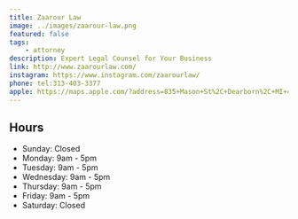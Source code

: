 ```yaml
---
title: Zaarour Law
image: ../images/zaarour-law.png
featured: false
tags:
    - attorney
description: Expert Legal Counsel for Your Business
link: http://www.zaarourlaw.com/
instagram: https://www.instagram.com/zaarourlaw/
phone: tel:313-403-3377
apple: https://maps.apple.com/?address=835+Mason+St%2C+Dearborn%2C+MI+48124%2C+United+States&auid=1420525691446892333&ll=42.3075617%2C-83.2460386&lsp=9902&q=Zaarour+Law
---
```

## Hours

- Sunday: Closed
- Monday: 9am - 5pm
- Tuesday: 9am - 5pm
- Wednesday: 9am - 5pm
- Thursday: 9am - 5pm
- Friday: 9am - 5pm
- Saturday: Closed
